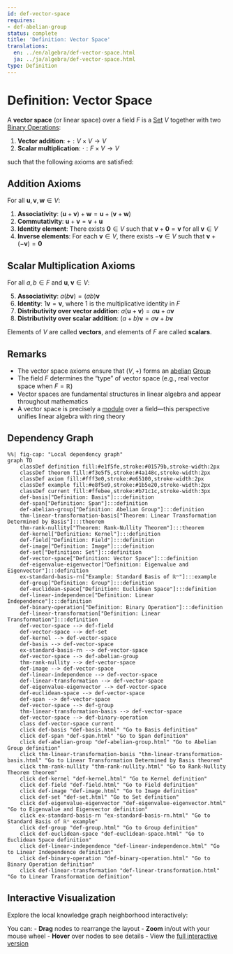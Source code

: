 ```yaml
---
id: def-vector-space
requires:
- def-abelian-group
status: complete
title: 'Definition: Vector Space'
translations:
  en: ../en/algebra/def-vector-space.html
  ja: ../ja/algebra/def-vector-space.html
type: Definition
---
```


# Definition: Vector Space {#def-vector-space}

A **vector space** (or linear space) over a field $F$ is a [Set](../logic-set-theory/def-set.qmd) $V$ together with two [Binary Operations](def-binary-operation.qmd):

1. **Vector addition**: $+ : V \times V \to V$
2. **Scalar multiplication**: $\cdot : F \times V \to V$

such that the following axioms are satisfied:

## Addition Axioms

For all $\mathbf{u}, \mathbf{v}, \mathbf{w} \in V$:

1. **Associativity**: $(\mathbf{u} + \mathbf{v}) + \mathbf{w} = \mathbf{u} + (\mathbf{v} + \mathbf{w})$
2. **Commutativity**: $\mathbf{u} + \mathbf{v} = \mathbf{v} + \mathbf{u}$
3. **Identity element**: There exists $\mathbf{0} \in V$ such that $\mathbf{v} + \mathbf{0} = \mathbf{v}$ for all $\mathbf{v} \in V$
4. **Inverse elements**: For each $\mathbf{v} \in V$, there exists $-\mathbf{v} \in V$ such that $\mathbf{v} + (-\mathbf{v}) = \mathbf{0}$

## Scalar Multiplication Axioms

For all $a, b \in F$ and $\mathbf{u}, \mathbf{v} \in V$:

5. **Associativity**: $a(b\mathbf{v}) = (ab)\mathbf{v}$
6. **Identity**: $1\mathbf{v} = \mathbf{v}$, where $1$ is the multiplicative identity in $F$
7. **Distributivity over vector addition**: $a(\mathbf{u} + \mathbf{v}) = a\mathbf{u} + a\mathbf{v}$
8. **Distributivity over scalar addition**: $(a + b)\mathbf{v} = a\mathbf{v} + b\mathbf{v}$

Elements of $V$ are called **vectors**, and elements of $F$ are called **scalars**.

## Remarks

- The vector space axioms ensure that $(V, +)$ forms an [abelian](def-abelian-group.qmd) [Group](def-group.qmd)
- The field $F$ determines the "type" of vector space (e.g., real vector space when $F = \mathbb{R}$)
- Vector spaces are fundamental structures in linear algebra and appear throughout mathematics
- A vector space is precisely a [module](def-module.qmd) over a field—this perspective unifies linear algebra with ring theory

## Dependency Graph

```mermaid
%%| fig-cap: "Local dependency graph"
graph TD
    classDef definition fill:#e1f5fe,stroke:#01579b,stroke-width:2px
    classDef theorem fill:#f3e5f5,stroke:#4a148c,stroke-width:2px
    classDef axiom fill:#fff3e0,stroke:#e65100,stroke-width:2px
    classDef example fill:#e8f5e9,stroke:#1b5e20,stroke-width:2px
    classDef current fill:#ffebee,stroke:#b71c1c,stroke-width:3px
    def-basis["Definition: Basis"]:::definition
    def-span["Definition: Span"]:::definition
    def-abelian-group["Definition: Abelian Group"]:::definition
    thm-linear-transformation-basis["Theorem: Linear Transformation Determined by Basis"]:::theorem
    thm-rank-nullity["Theorem: Rank-Nullity Theorem"]:::theorem
    def-kernel["Definition: Kernel"]:::definition
    def-field["Definition: Field"]:::definition
    def-image["Definition: Image"]:::definition
    def-set["Definition: Set"]:::definition
    def-vector-space["Definition: Vector Space"]:::definition
    def-eigenvalue-eigenvector["Definition: Eigenvalue and Eigenvector"]:::definition
    ex-standard-basis-rn["Example: Standard Basis of ℝⁿ"]:::example
    def-group["Definition: Group"]:::definition
    def-euclidean-space["Definition: Euclidean Space"]:::definition
    def-linear-independence["Definition: Linear Independence"]:::definition
    def-binary-operation["Definition: Binary Operation"]:::definition
    def-linear-transformation["Definition: Linear Transformation"]:::definition
    def-vector-space --> def-field
    def-vector-space --> def-set
    def-kernel --> def-vector-space
    def-basis --> def-vector-space
    ex-standard-basis-rn --> def-vector-space
    def-vector-space --> def-abelian-group
    thm-rank-nullity --> def-vector-space
    def-image --> def-vector-space
    def-linear-independence --> def-vector-space
    def-linear-transformation --> def-vector-space
    def-eigenvalue-eigenvector --> def-vector-space
    def-euclidean-space --> def-vector-space
    def-span --> def-vector-space
    def-vector-space --> def-group
    thm-linear-transformation-basis --> def-vector-space
    def-vector-space --> def-binary-operation
    class def-vector-space current
    click def-basis "def-basis.html" "Go to Basis definition"
    click def-span "def-span.html" "Go to Span definition"
    click def-abelian-group "def-abelian-group.html" "Go to Abelian Group definition"
    click thm-linear-transformation-basis "thm-linear-transformation-basis.html" "Go to Linear Transformation Determined by Basis theorem"
    click thm-rank-nullity "thm-rank-nullity.html" "Go to Rank-Nullity Theorem theorem"
    click def-kernel "def-kernel.html" "Go to Kernel definition"
    click def-field "def-field.html" "Go to Field definition"
    click def-image "def-image.html" "Go to Image definition"
    click def-set "def-set.html" "Go to Set definition"
    click def-eigenvalue-eigenvector "def-eigenvalue-eigenvector.html" "Go to Eigenvalue and Eigenvector definition"
    click ex-standard-basis-rn "ex-standard-basis-rn.html" "Go to Standard Basis of ℝⁿ example"
    click def-group "def-group.html" "Go to Group definition"
    click def-euclidean-space "def-euclidean-space.html" "Go to Euclidean Space definition"
    click def-linear-independence "def-linear-independence.html" "Go to Linear Independence definition"
    click def-binary-operation "def-binary-operation.html" "Go to Binary Operation definition"
    click def-linear-transformation "def-linear-transformation.html" "Go to Linear Transformation definition"
```

## Interactive Visualization

Explore the local knowledge graph neighborhood interactively:

::: {.graph-viz data-id="def-vector-space" data-width="700" data-height="500"}
:::

You can:
- **Drag** nodes to rearrange the layout
- **Zoom** in/out with your mouse wheel
- **Hover** over nodes to see details
- View the [full interactive version](../../output/interactive/def-vector-space.html){target="_blank"}
